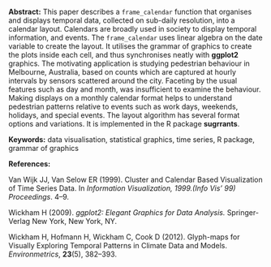 <span>**Abstract:**</span> This paper describes a `frame_calendar`
function that organises and displays temporal data, collected on
sub-daily resolution, into a calendar layout. Calendars are broadly used
in society to display temporal information, and events. The
`frame_calendar` uses linear algebra on the date variable to create the
layout. It utilises the grammar of graphics to create the plots inside
each cell, and thus synchronises neatly with <span>**ggplot2**</span>
graphics. The motivating application is studying pedestrian behaviour in
Melbourne, Australia, based on counts which are captured at hourly
intervals by sensors scattered around the city. Faceting by the usual
features such as day and month, was insufficient to examine the
behaviour. Making displays on a monthly calendar format helps to
understand pedestrian patterns relative to events such as work days,
weekends, holidays, and special events. The layout algorithm has several
format options and variations. It is implemented in the R package
<span>**sugrrants**</span>.

<span>**Keywords:**</span> data visualisation, statistical graphics,
time series, R package, grammar of graphics

<span>**References:**</span>

Van Wijk JJ, Van Selow ER (1999). Cluster and Calendar Based
Visualization of Time Series Data. In *Information Visualization,
1999.(Info Vis’ 99) Proceedings*. 4–9.

Wickham H (2009). *ggplot2: Elegant Graphics for Data Analysis.*
Springer-Verlag New York, New York, NY.

Wickham H, Hofmann H, Wickham C, Cook D (2012). Glyph-maps for Visually
Exploring Temporal Patterns in Climate Data and Models.
*Environmetrics*, **23**(5), 382–393.
